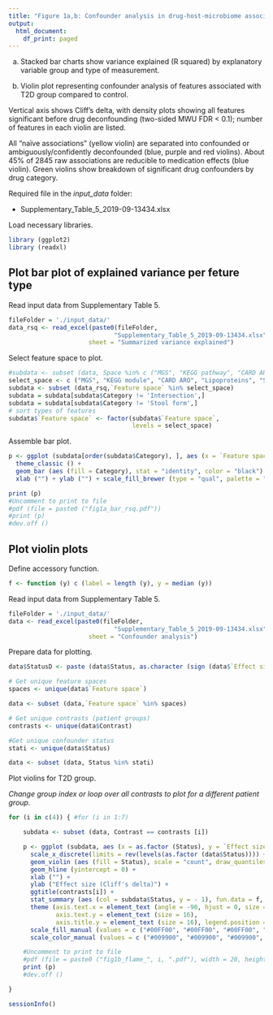 ```yaml
---
title: "Figure 1a,b: Confounder analysis in drug-host-microbiome associations"
output:
  html_document:
    df_print: paged
---
```


a. Stacked bar charts show variance explained (R squared) by explanatory variable group and type of measurement.

b. Violin plot representing confounder analysis of features associated with T2D group compared to control.

Vertical axis shows Cliff’s delta, with density plots showing all features significant before drug deconfounding (two-sided MWU FDR < 0.1); number of features in each violin are listed. 

All “naïve associations” (yellow violin) are separated into confounded or ambiguously/confidently deconfounded (blue, purple and red violins). About 45% of 2845 raw associations are reducible to medication effects (blue violin). Green violins show breakdown of significant drug confounders by drug category. 

Required file in the _input_data_ folder:

- Supplementary_Table_5_2019-09-13434.xlsx


Load necessary libraries.
```r
library (ggplot2)
library (readxl)
```

## Plot bar plot of explained variance per feture type
Read input data from Supplementary Table 5. 
```r
fileFolder = './input_data/'
data_rsq <- read_excel(paste0(fileFolder,
                             "Supplementary_Table_5_2019-09-13434.xlsx"), 
                      sheet = "Summarized variance explained")
```

Select feature space to plot.
```r
#subdata <- subset (data, Space %in% c ("MGS", "KEGG pathway", "CARD ARO", "Lipoproteins", "Serum"))
select_space <- c ("MGS", "KEGG module", "CARD ARO", "Lipoproteins", "Serum")
subdata <- subset (data_rsq,`Feature space` %in% select_space)
subdata = subdata[subdata$Category != 'Intersection',]
subdata = subdata[subdata$Category != 'Stool form',]
# sort types of features
subdata$`Feature space` <- factor(subdata$`Feature space`, 
                                  levels = select_space)
```

Assemble bar plot.
```r
p <- ggplot (subdata[order(subdata$Category), ], aes (x = `Feature space`, y = `Total adjusted R squared from significant factors`)) + 
  theme_classic () + 
  geom_bar (aes (fill = Category), stat = "identity", color = "black") + 
  xlab ("") + ylab ("") + scale_fill_brewer (type = "qual", palette = "Paired")

print (p)
#Uncomment to print to file
#pdf (file = paste0 ("fig1a_bar_rsq.pdf"))
#print (p)
#dev.off ()

```



## Plot violin plots

Define accessory function. 
```r
f <- function (y) c (label = length (y), y = median (y))
```

Read input data from Supplementary Table 5. 
```r
fileFolder = './input_data/'
data <- read_excel(paste0(fileFolder,
                             "Supplementary_Table_5_2019-09-13434.xlsx"), 
                      sheet = "Confounder analysis")
```

Prepare data for plotting. 
```r
data$StatusD <- paste (data$Status, as.character (sign (data$`Effect size`)))

# Get unique feature spaces
spaces <- unique(data$`Feature space`)

data <- subset (data,`Feature space` %in% spaces)

# Get unique contrasts (patient groups)
contrasts <- unique(data$Contrast)

#Get unique confounder status
stati <- unique(data$Status)

data <- subset (data, Status %in% stati)
```

Plot violins for T2D group. 

*Change group index or loop over all contrasts to plot for a different patient group.*

```r
for (i in c(4)) { #for (i in 1:7)

	subdata <- subset (data, Contrast == contrasts [i])

	p <- ggplot (subdata, aes (x = as.factor (Status), y = `Effect size`)) + #theme_classic () +
	  scale_x_discrete(limits = rev(levels(as.factor (data$Status)))) + 
	  geom_violin (aes (fill = Status), scale = "count", draw_quantiles = c (0.25, 0.5, 0.75), size = 0.5, alpha = 0.3, width = 30, position = position_dodge ()) + 
	  geom_hline (yintercept = 0) + 
	  xlab ("") + 
	  ylab ("Effect size (Cliff's delta)") +
	  ggtitle(contrasts[i]) + 
	  stat_summary (aes (col = subdata$Status, y = - 1), fun.data = f, geom = "text", vjust = 0, size = 4, angle = 45) + 
	  theme (axis.text.x = element_text (angle = -90, hjust = 0, size = 12), 
	         axis.text.y = element_text (size = 16), 
	         axis.title.y = element_text (size = 16), legend.position = "none") +
	  scale_fill_manual (values = c ("#00FF00", "#00FF00", "#00FF00", "#00FF00", "#00FF00", "#00FF00", "#0000FF", "#FF00FF", "#FF0000", "#DDCC00")) + 
	  scale_color_manual (values = c ("#009900", "#009900", "#009900", "#009900", "#009900", "#009900", "#0000FF", "#990099", "#990000", "#998800")) 

	#Uncomment to print to file
	#pdf (file = paste0 ("fig1b_flame_", i, ".pdf"), width = 20, height = 6)
	print (p)
	#dev.off ()

}

```


```r
sessionInfo()
```


